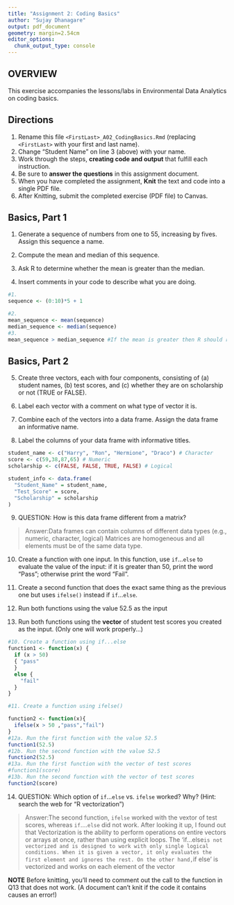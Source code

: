 ```yaml
---
title: "Assignment 2: Coding Basics"
author: "Sujay Dhanagare"
output: pdf_document
geometry: margin=2.54cm
editor_options: 
  chunk_output_type: console
---
```


## OVERVIEW

This exercise accompanies the lessons/labs in Environmental Data Analytics on coding basics.

## Directions

1.  Rename this file `<FirstLast>_A02_CodingBasics.Rmd` (replacing `<FirstLast>` with your first and last name).
2.  Change "Student Name" on line 3 (above) with your name.
3.  Work through the steps, **creating code and output** that fulfill each instruction.
4.  Be sure to **answer the questions** in this assignment document.
5.  When you have completed the assignment, **Knit** the text and code into a single PDF file.
6.  After Knitting, submit the completed exercise (PDF file) to Canvas.

## Basics, Part 1

1.  Generate a sequence of numbers from one to 55, increasing by fives. Assign this sequence a name.

2.  Compute the mean and median of this sequence.

3.  Ask R to determine whether the mean is greater than the median.

4.  Insert comments in your code to describe what you are doing.

```r
#1.
sequence <- (0:10)*5 + 1

#2. 
mean_sequence <- mean(sequence)
median_sequence <- median(sequence)
#3. 
mean_sequence > median_sequence #If the mean is greater then R should return TRUE. If it is smaller or equal to the median then R should return FALSE

```

## Basics, Part 2

5.  Create three vectors, each with four components, consisting of (a) student names, (b) test scores, and (c) whether they are on scholarship or not (TRUE or FALSE).

6.  Label each vector with a comment on what type of vector it is.

7.  Combine each of the vectors into a data frame. Assign the data frame an informative name.

8.  Label the columns of your data frame with informative titles.

```r

student_name <- c("Harry", "Ron", "Hermione", "Draco") # Character
score <- c(59,38,87,65) # Numeric
scholarship <- c(FALSE, FALSE, TRUE, FALSE) # Logical

student_info <- data.frame(
  "Student_Name" = student_name,
  "Test_Score" = score,
  "Scholarship" = scholarship
)

```

9.  QUESTION: How is this data frame different from a matrix?

> Answer:Data frames can contain columns of different data types (e.g., numeric, character, logical) 
Matrices are homogeneous and all elements must be of the same data type.

10. Create a function with one input. In this function, use `if`...`else` to evaluate the value of the input: if it is greater than 50, print the word "Pass"; otherwise print the word "Fail". 

11. Create a second function that does the exact same thing as the previous one but uses `ifelse()` instead if `if`...`else `. 

12. Run both functions using the value 52.5 as the input

13. Run both functions using the **vector** of student test scores you created as the input. (Only one will work properly...)

```r
#10. Create a function using if...else
function1 <- function(x) {
  if (x > 50) 
  { "pass"
  }
  else {
    "fail"
  }
}

#11. Create a function using ifelse()

function2 <- function(x){
  ifelse(x > 50 ,"pass","fail")
}
#12a. Run the first function with the value 52.5
function1(52.5)
#12b. Run the second function with the value 52.5
function2(52.5)
#13a. Run the first function with the vector of test scores
#function1(score)
#13b. Run the second function with the vector of test scores
function2(score)
```

14. QUESTION: Which option of `if`...`else` vs. `ifelse` worked? Why? (Hint: search the web for "R vectorization")

> Answer:The second function, `ifelse` worked with the vextor of test scores, whereas `if`....`else` did not work. After looking it up, I found out that Vectorization is the ability to perform operations on entire vectors or arrays at once, rather than using explicit loops. The 'if...else`is not vectorized and is designed to work with only single logical conditions. When it is given a vector, it only evaluates the first element and ignores the rest. On the other hand, `if else' is vectorized and works on each element of the vector



**NOTE** Before knitting, you'll need to comment out the call to the function in Q13 that does not work. (A document can't knit if the code it contains causes an error!)